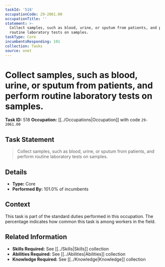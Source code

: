 ```yaml
---
taskId: '518'
occupationCode: 29-2061.00
occupationTitle: ''
statement: >-
  Collect samples, such as blood, urine, or sputum from patients, and perform
  routine laboratory tests on samples.
taskType: Core
incumbentsResponding: 101
collection: Tasks
source: onet
---
```

# Collect samples, such as blood, urine, or sputum from patients, and perform routine laboratory tests on samples.

**Task ID:** 518
**Occupation:** [[../Occupations|Occupation]] with code `29-2061.00`

## Task Statement

> Collect samples, such as blood, urine, or sputum from patients, and perform routine laboratory tests on samples.

## Details

- **Type:** Core
- **Performed By:** 101.0% of incumbents

## Context

This task is part of the standard duties performed in this occupation. The percentage indicates how common this task is among workers in the field.

## Related Information

- **Skills Required:** See [[../Skills|Skills]] collection
- **Abilities Required:** See [[../Abilities|Abilities]] collection
- **Knowledge Required:** See [[../Knowledge|Knowledge]] collection
